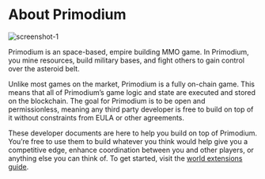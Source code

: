 # About Primodium

![screenshot-1](../public/gameplay/cropped.png)

Primodium is an space-based, empire building MMO game. In Primodium, you mine resources, build military bases, and fight others to gain control over the asteroid belt.

Unlike most games on the market, Primodium is a fully on-chain game. This means that all of Primodium’s game logic and state are executed and stored on the blockchain. The goal for Primodium is to be open and permissionless, meaning any third party developer is free to build on top of it without constraints from EULA or other agreements.

These developer documents are here to help you build on top of Primodium. You’re free to use them to build whatever you think would help give you a competitive edge, enhance coordination between you and other players, or anything else you can think of. To get started, visit the [world extensions guide](./world-extension.mdx).
